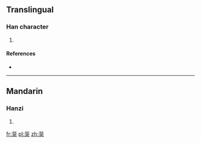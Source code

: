==Translingual==

===Han character===
{{Han char|rn=94|rad=犬|as=08|sn=11|four=|canj=LYIK}}

# {{defn|Han|sort=犬08}}

====References====
* {{Han ref|kx=0712.100|dkj=20457|dj=1124.130|hdz=21351.030|uh=7306|ud=29446}}

----

==Mandarin==

===Hanzi===
{{cmn-hanzi|pin=[[fēi]] ([[fei1]])|wg=fei<sup>1</sup>}}

# {{defn|lang=cmn|sort=犬08}}

[[fr:猆]]
[[pl:猆]]
[[zh:猆]]